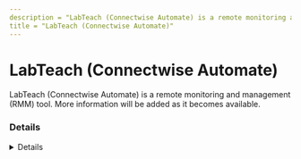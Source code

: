 ---
description = "LabTeach (Connectwise Automate) is a remote monitoring and management (RMM) tool. More information will be added as it becomes available."
title = "LabTeach (Connectwise Automate)"
---



# LabTeach (Connectwise Automate)

LabTeach (Connectwise Automate) is a remote monitoring and management (RMM) tool. More information will be added as it becomes available.

### Details
<Details author={""}
         category={""}
         created={""}
         website={""}
         lastModified={""}
         privileges={""}
         free={ false }
         verification={ false }
/>

#### Installation Paths
<Card code={ ["ltsvc.exe"] }/>

#### Supported OS
<Badges color="warning" badges={ ["Windows"] }/>




### Forensic Artifacts








### Detections
- Detects potential processes activity of LabTeach (Connectwise Automate) RMM tool
  - [Sigma Rule](https://github.com/magicsword-io/LOLRMM/blob/main/detections/sigma/labteach__connectwise_automate__processes_sigma.yml)


